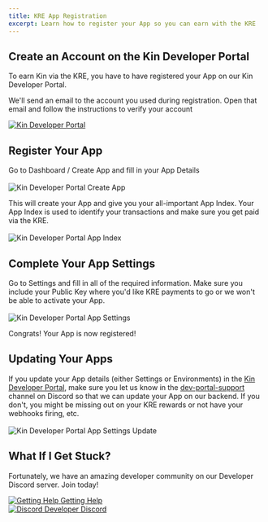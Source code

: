 ```yaml
---
title: KRE App Registration
excerpt: Learn how to register your App so you can earn with the KRE
---
```


## Create an Account on the Kin Developer Portal
To earn Kin via the KRE, you have to have registered your App on our Kin Developer Portal.

We'll send an email to the account you used during registration. Open that email and follow the instructions to verify your account

<div class='navIcons'>
  <a href='https://portal.kin.org/' target='_blank'><div class='navIcon'>
    <img class='navIcon-icon kinIcon' alt='Kin' src='../images/kin_icon.svg'/>
    <span class='navIcon-text'>Developer Portal</span>
  </div></a>
</div>



## Register Your App
Go to Dashboard / Create App and fill in your App Details<br/><br/>
<img src="./images/DeveloperPortal01.png" alt="Kin Developer Portal Create App"/>

This will create your App and give you your all-important App Index. Your App Index is used to identify your transactions and make sure you get paid via the KRE.<br/><br/>
<img src="./images/DeveloperPortal02.png" alt="Kin Developer Portal App Index"/>

## Complete Your App Settings
Go to Settings and fill in all of the required information. Make sure you include your Public Key where you'd like KRE payments to go or we won't be able to activate your App.<br/><br/>
<img src="./images/DeveloperPortal03.png" alt="Kin Developer Portal App Settings"/>

Congrats! Your App is now registered!



## Updating Your Apps

If you update your App details (either Settings or Environments) in the [Kin Developer Portal](https://portal.kin.org/), make sure you let us know in the [dev-portal-support](https://discord.com/channels/808859554997469244/866647819913396224) channel on Discord so that we can update your App on our backend. If you don't, you might be missing out on your KRE rewards or not have your webhooks firing, etc.<br/><br/>
<img src="./images/DeveloperPortal04.png" alt="Kin Developer Portal App Settings Update"/>

## What If I Get Stuck?

Fortunately, we have an amazing developer community on our Developer Discord server. Join today!

<div class='navIcons'>
<a href='/essentials/getting-help/'><div class='navIcon'>
    <img class='navIcon-icon invert' alt='Getting Help' src='../images/circle-question-regular.svg'/>
    <span class='navIcon-text'>Getting Help</span>
  </div></a>
  <a href='https://discord.com/invite/kdRyUNmHDn' target='_blank'><div class='navIcon'>
    <img class='navIcon-icon invert' alt='Discord' src='../images/discord-brands.svg'/>
    <span class='navIcon-text'>Developer Discord</span>
  </div></a>
</div>


